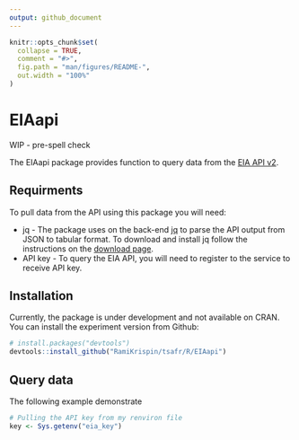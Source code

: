 ```yaml
---
output: github_document
---
```


<!-- README.md is generated from README.Rmd. Please edit that file -->

```r
knitr::opts_chunk$set(
  collapse = TRUE,
  comment = "#>",
  fig.path = "man/figures/README-",
  out.width = "100%"
)
```

# EIAapi

<!-- badges: start -->
<!-- badges: end -->
WIP - pre-spell check

The EIAapi package provides function to query data from the [EIA API v2](https://www.eia.gov/opendata/). 

## Requirments

To pull data from the API using this package you will need:

- jq - The package uses on the back-end [jq](https://stedolan.github.io/jq/) to parse 
the API output from JSON to tabular format. To download and install jq follow the instructions on the [download page](https://stedolan.github.io/jq/download/).
- API key - To query the EIA API, you will need to register to the service to receive API key.

## Installation

Currently, the package is under development and not available on CRAN. You can 
install the experiment version from Github:

``` r
# install.packages("devtools")
devtools::install_github("RamiKrispin/tsafr/R/EIAapi")
```

## Query data 

The following example demonstrate

```r
# Pulling the API key from my renviron file
key <- Sys.getenv("eia_key")

```


